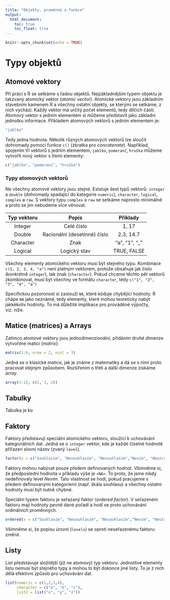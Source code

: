 ```yaml
---
title: "Objekty, proměnné a funkce"
output:
  html_document:
    toc: true
    toc_float: true
---
```


```r
knitr::opts_chunk$set(echo = TRUE)
```

# Typy objektů

## Atomové vektory

Při práci s R se setkáme s řadou objektů.
Nejzákladnějším typem objektu je takzvaný atomický vektor (*atomic vector*).
Atomické vektory jsou základním stavebním kamenem R a všechny ostatní objekty, se kterými se setkáme, z nich vychází.
Každý vektor má určitý počet elementů, tedy dílčích částí.
Atomový vektor s jedním elementem si můžeme představit jako základní jednotku informace.
Příkladem atomových vektorů s jedním elementem je:

```r
"jablko"
```

Tedy jedna hodnota. Několik různých atomových vektorů lze sloučit dohromady pomocí funkce `c()` (zkratka pro *concatenate*).
Například, spojením tří vektorů s jedním elementem, `jablko`, `pomeranč`, `hruška` můžeme vytvořit nový vektor s třemi elementy:

```r
c("jablko", "pomeranč", "hruška")
```

### Typy atomových vektorů

Ne všechny atomové vektory jsou stejné.
Existuje šest typů vektorů: `integer` a `double` (dohromady spadající do kategorie `numeric`), `character`, `logical`, `complex` a `raw`.
S vektory typu `complex` a `raw` se setkáme naprosto minimálně a proto se jim nebudeme více věnovat.


|Typ vektoru|Popis                       |Příklady      |
|:---------:|:--------------------------:|:------------:|
|Integer    |Celé číslo                  | 1, 17        |
|Double     |Racionální (desetinné) číslo|2.3, 14.7     |
|Character  |Znak                        | "a", "1", "_"|
|Logical    |Logický stav                | TRUE, FALSE  |


Všechny elementy atomického vektoru musí být stejného typu. Kombinace `c(1, 2, 3, 4, "a")` není platným vektorem, protože obsahuje jak čislo (konkrétně `integer`), tak znak (`character`).
Pokud chceme těchto pět vektorů zkombinovat, musí být všechny ve formátu `character`, tedy `c("1", "2", "3", "4", "a")`

Specifickou pozoronost si zaslouží `NA`, které kóduje chybějící hodnoty.
R chápe `NA` jako neznámé, tedy elementy, které mohou teoreticky nabýt jakkékoliv hodnoty.
To má důležité implikace pro prováděné výpočty, viz. níže.

## Matice (matrices) a Arrays

Zatímco atomové vektory jsou jednodimenzionální, přidáním druhé dimenze vytvoříme matici (*matrix*):

```r
matrix(1:6, nrow = 2, ncol = 3)
```

Jedná se o klasické matice, jak je známe z matematiky a dá se s nimi proto pracovat stejným způsobem.
Rozšířením o třetí a další dimenze získáme *array*.

```r
array(1:12, c(2, 3, 2))
```

## Tabulky

Tabulka je ko

## Faktory

Faktory představují speciální atomického vektoru, sloužící k uchovávání kategoriálních dat.
Jedná se o `integer` vektor, kde je každé číselné hodnotě přiřazen slovní název (zvaný `level`).

```r
factor(x = c("Souhlasím", "Nesouhlasím", "Nesouhlasím","Nevím", "Neutrální"), levels = c("Souhlasím", "Neutrální", "Nesouhlasím"))
```

Faktory mohou nabývat pouze předem definovaných hodnot.
Všimněme si, že předposlední hodnota v příkladu výše je `<NA>`.
To proto, že jsme nikdy nedefinovaly level *Nevím*.
Tato vlastnost se hodí, pokud pracujeme s předem definovanými kategoriemi (např. škála souhlasu) a všechny ostatní hodnoty musí být nutně chybné.


Speciální typem faktoru je seřazaný faktor (*ordered factor*).
V seřazeném faktoru mají hodnoty pevně dané pořadí a hodí se proto uchovávání ordinálních proměnných.

```r
ordered(x = c("Souhlasím", "Nesouhlasím", "Nesouhlasím","Nevím", "Neutrální"), levels = c("Souhlasím", "Neutrální", "Nesouhlasím"))
```

Všimněme si, že popisu úrovní (`levels`) se oproti neseřazenému faktoru změnil.

## Listy

List představuje složitější (již ne atomový) typ vektoru.
Jednotlivé elementy listu nemusí být stejného typy a mohou to být dokonce jiné listy. To je z nich dělá efektivní způsob pro uchovávání dat.

```r
list(numeric = c(1,2,3,4),
     character = c("a", "b", "c"),
     list2 = list("x", "y", "z"))
```